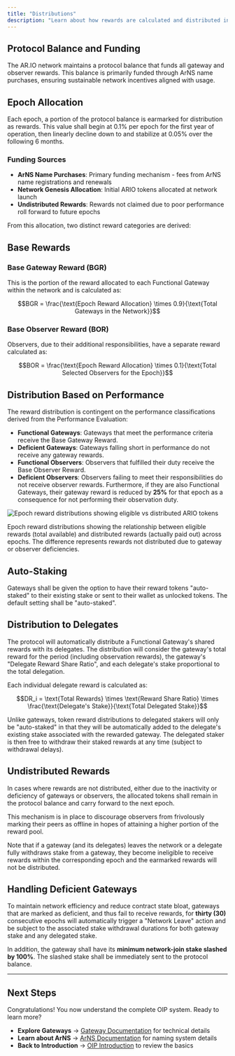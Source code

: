 ```yaml
---
title: "Distributions"
description: "Learn about how rewards are calculated and distributed in the OIP system"
---
```


## Protocol Balance and Funding

The AR.IO network maintains a protocol balance that funds all gateway and observer rewards. This balance is primarily funded through ArNS name purchases, ensuring sustainable network incentives aligned with usage.

## Epoch Allocation

Each epoch, a portion of the protocol balance is earmarked for distribution as rewards. This value shall begin at 0.1% per epoch for the first year of operation, then linearly decline down to and stabilize at 0.05% over the following 6 months.

### Funding Sources
- **ArNS Name Purchases**: Primary funding mechanism - fees from ArNS name registrations and renewals
- **Network Genesis Allocation**: Initial ARIO tokens allocated at network launch
- **Undistributed Rewards**: Rewards not claimed due to poor performance roll forward to future epochs

From this allocation, two distinct reward categories are derived:

## Base Rewards

### Base Gateway Reward (BGR)

This is the portion of the reward allocated to each Functional Gateway within the network and is calculated as:

```math
BGR = \frac{\text{Epoch Reward Allocation} \times 0.9}{\text{Total Gateways in the Network}}
```

### Base Observer Reward (BOR)

Observers, due to their additional responsibilities, have a separate reward calculated as:

```math
BOR = \frac{\text{Epoch Reward Allocation} \times 0.1}{\text{Total Selected Observers for the Epoch}}
```

## Distribution Based on Performance

The reward distribution is contingent on the performance classifications derived from the Performance Evaluation:

- **Functional Gateways**: Gateways that meet the performance criteria receive the Base Gateway Reward.
- **Deficient Gateways**: Gateways falling short in performance do not receive any gateway rewards.
- **Functional Observers**: Observers that fulfilled their duty receive the Base Observer Reward.
- **Deficient Observers**: Observers failing to meet their responsibilities do not receive observer rewards. Furthermore, if they are also Functional Gateways, their gateway reward is reduced by **25%** for that epoch as a consequence for not performing their observation duty.

![Epoch reward distributions showing eligible vs distributed ARIO tokens](/epoch-distributions.png)

<p style={{textAlign: "center", fontStyle: "italic", width: "80%", margin: "0.5rem auto"}}>
  Epoch reward distributions showing the relationship between eligible rewards (total available) and distributed rewards (actually paid out) across epochs. The difference represents rewards not distributed due to gateway or observer deficiencies.
</p>

## Auto-Staking

Gateways shall be given the option to have their reward tokens "auto-staked" to their existing stake or sent to their wallet as unlocked tokens. The default setting shall be "auto-staked".

## Distribution to Delegates

The protocol will automatically distribute a Functional Gateway's shared rewards with its delegates. The distribution will consider the gateway's total reward for the period (including observation rewards), the gateway's "Delegate Reward Share Ratio", and each delegate's stake proportional to the total delegation.

Each individual delegate reward is calculated as:

```math
DR_i = \text{Total Rewards} \times \text{Reward Share Ratio} \times \frac{\text{Delegate's Stake}}{\text{Total Delegated Stake}}
```

Unlike gateways, token reward distributions to delegated stakers will only be "auto-staked" in that they will be automatically added to the delegate's existing stake associated with the rewarded gateway. The delegated staker is then free to withdraw their staked rewards at any time (subject to withdrawal delays).

## Undistributed Rewards

In cases where rewards are not distributed, either due to the inactivity or deficiency of gateways or observers, the allocated tokens shall remain in the protocol balance and carry forward to the next epoch.

This mechanism is in place to discourage observers from frivolously marking their peers as offline in hopes of attaining a higher portion of the reward pool.

Note that if a gateway (and its delegates) leaves the network or a delegate fully withdraws stake from a gateway, they become ineligible to receive rewards within the corresponding epoch and the earmarked rewards will not be distributed.

## Handling Deficient Gateways

To maintain network efficiency and reduce contract state bloat, gateways that are marked as deficient, and thus fail to receive rewards, for **thirty (30)** consecutive epochs will automatically trigger a "Network Leave" action and be subject to the associated stake withdrawal durations for both gateway stake and any delegated stake.

In addition, the gateway shall have its **minimum network-join stake slashed by 100%**. The slashed stake shall be immediately sent to the protocol balance.


---

## Next Steps

Congratulations! You now understand the complete OIP system. Ready to learn more?

- **Explore Gateways** → [Gateway Documentation](/learn/gateways/) for technical details
- **Learn about ArNS** → [ArNS Documentation](/learn/arns/) for naming system details
- **Back to Introduction** → [OIP Introduction](/learn/oip/) to review the basics

